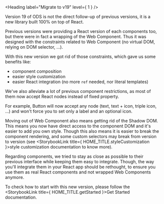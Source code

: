 
<Meta title="OVHcloud Design System/What's new?/Migration guide/to 19.x" />

<Heading label="Migrate to v19" level={ 1 } />

Version 19 of ODS is not the direct follow-up of previous versions, it is a new library built 100% on top of <ExternalLink href="https://react.dev">React</ExternalLink>.

Previous versions were providing a React version of each components too, but there were in fact a wrapping of the Web Component.
Thus it was designed with the constraints related to Web Component (no virtual DOM, relying on DOM selector, ...).

With this new version we got rid of those constraints, which gave us some benefits like:
- component composition
- easier style customization
- easier React integration (no more `ref` needed, nor literal templates)

We've also alleviate a lot of previous component restrictions, as most of them now accept React nodes instead of fixed property.

For example, Button will now accept any node (text, text + icon, triple icon, ...) and won't force you to set only a label and an optional icon.

Moving out of Web Component also means getting rid of the Shadow DOM.
This means you now have direct access to the component DOM and it's easier to add you own style.
Though this also means it is easier to break the component rendering, and some custom selectors may break from version to version
(see <StorybookLink title={ HOME_TITLE.styleCustomization }>style customization documentation</StorybookLink> to know more).

Regarding components, we tried to stay as close as possible to their previous interface while keeping them easy to integrate.
Though, the way you'll integrate them in your React app should be rethought, to ensure you use them as real React components
and not wrapped Web Components anymore.

To check how to start with this new version, please follow the <StorybookLink title={ HOME_TITLE.getStarted }>Get Started</StorybookLink> documentation.
